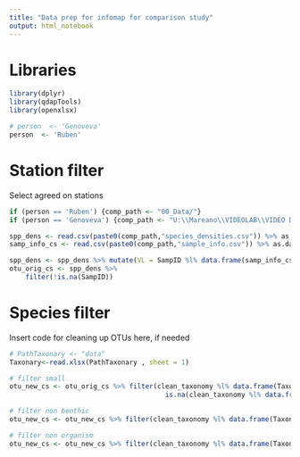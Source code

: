 ```yaml
---
title: "Data prep for infomap for comparison study"
output: html_notebook
---
```

# Libraries
```r
library(dplyr)
library(qdapTools)
library(openxlsx)

# person  <- 'Genoveva'
person  <- 'Ruben'
```

# Station filter
Select agreed on stations
```r
if (person == 'Ruben') {comp_path <- "00_Data/"}
if (person == 'Genoveva') {comp_path <- "U:\\Mareano\\VIDEOLAB\\VIDEO DATA\\200m_scale_species_by_sample\\Data_Delivery_2024\\"}

spp_dens <- read.csv(paste0(comp_path,"species_densities.csv")) %>% as.data.frame
samp_info_cs <- read.csv(paste0(comp_path,"sample_info.csv")) %>% as.data.frame

spp_dens <- spp_dens %>% mutate(VL = SampID %l% data.frame(samp_info_cs$SampID2, samp_info_cs$VL))
otu_orig_cs <- spp_dens %>% 
    filter(!is.na(SampID))
```

# Species filter
Insert code for cleaning up OTUs here, if needed
```r
# PathTaxonary <- "data"
Taxonary<-read.xlsx(PathTaxonary , sheet = 1)

# filter small
otu_new_cs <- otu_orig_cs %>% filter(clean_taxonomy %l% data.frame(Taxonary$Reference_List, Taxonary$basal_area_cm2)>4|
                                       is.na(clean_taxonomy %l% data.frame(Taxonary$Reference_List, Taxonary$basal_area_cm2)))

# filter non benthic
otu_new_cs <- otu_new_cs %>% filter(clean_taxonomy %l% data.frame(Taxonary$Reference_List, Taxonary$Ecosystem_section=="Benthic"))

# filter non organism
otu_new_cs <- otu_new_cs %>% filter(clean_taxonomy %l% data.frame(Taxonary$Reference_List, Taxonary$Object_type=="Organism"))

```

